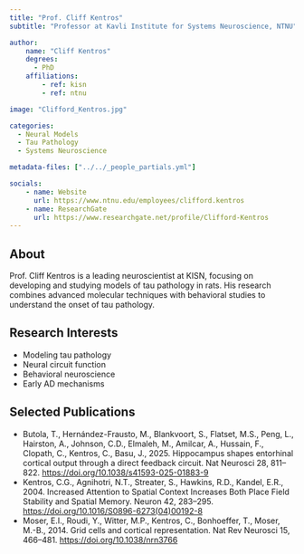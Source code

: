```yaml
---
title: "Prof. Cliff Kentros"
subtitle: "Professor at Kavli Institute for Systems Neuroscience, NTNU"

author:
    name: "Cliff Kentros"
    degrees:
      - PhD
    affiliations:
        - ref: kisn
        - ref: ntnu

image: "Clifford_Kentros.jpg"

categories:
  - Neural Models
  - Tau Pathology
  - Systems Neuroscience

metadata-files: ["../../_people_partials.yml"]

socials:
    - name: Website
      url: https://www.ntnu.edu/employees/clifford.kentros
    - name: ResearchGate
      url: https://www.researchgate.net/profile/Clifford-Kentros
---
```


## About

Prof. Cliff Kentros is a leading neuroscientist at KISN, focusing on developing and studying models of tau pathology in rats. His research combines advanced molecular techniques with behavioral studies to understand the onset of tau pathology.

## Research Interests

- Modeling tau pathology
- Neural circuit function
- Behavioral neuroscience
- Early AD mechanisms

## Selected Publications

- Butola, T., Hernández-Frausto, M., Blankvoort, S., Flatset, M.S., Peng, L., Hairston, A., Johnson, C.D., Elmaleh, M., Amilcar, A., Hussain, F., Clopath, C., Kentros, C., Basu, J., 2025. Hippocampus shapes entorhinal cortical output through a direct feedback circuit. Nat Neurosci 28, 811–822. [https://doi.org/10.1038/s41593-025-01883-9](https://doi.org/10.1038/s41593-025-01883-9)
- Kentros, C.G., Agnihotri, N.T., Streater, S., Hawkins, R.D., Kandel, E.R., 2004. Increased Attention to Spatial Context Increases Both Place Field Stability and Spatial Memory. Neuron 42, 283–295. [https://doi.org/10.1016/S0896-6273(04)00192-8](https://doi.org/10.1016/S0896-6273(04)00192-8)
- Moser, E.I., Roudi, Y., Witter, M.P., Kentros, C., Bonhoeffer, T., Moser, M.-B., 2014. Grid cells and cortical representation. Nat Rev Neurosci 15, 466–481. [https://doi.org/10.1038/nrn3766](https://doi.org/10.1038/nrn3766)
